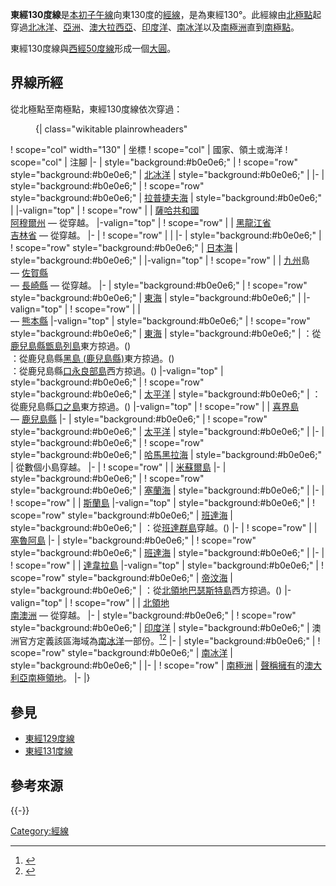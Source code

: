 {{Location map-line|lon=130}}
{{kml}}
'''東經130度線'''是[[本初子午線|本初子午線]]向東130度的[[經線|經線]]，是為東經130°。此經線由[[北極點|北極點]]起穿過[[北冰洋|北冰洋]]、[[亞洲|亞洲]]、[[澳大拉西亞|澳大拉西亞]]、[[印度洋|印度洋]]、[[南冰洋|南冰洋]]以及[[南極洲|南極洲]]直到[[南極點|南極點]]。

東經130度線與[[西經50度線|西經50度線]]形成一個[[大圓|大圓]]。

==界線所經==
從北極點至南極點，東經130度線依次穿過：

:{| class="wikitable plainrowheaders"
! scope="col" width="130" | 坐標
! scope="col" | 國家、領土或海洋
! scope="col" | 注腳
|-
| style="background:#b0e0e6;" | {{Coord|90|0|N|130|0|E|type:waterbody|name=Arctic Ocean}}
! scope="row" style="background:#b0e0e6;" | [[北冰洋|北冰洋]]
| style="background:#b0e0e6;" |
|-
| style="background:#b0e0e6;" | {{Coord|77|14|N|130|0|E|type:waterbody|name=Laptev Sea}}
! scope="row" style="background:#b0e0e6;" | [[拉普捷夫海|拉普捷夫海]]
| style="background:#b0e0e6;" |
|-valign="top"
| {{Coord|71|5|N|130|0|E|type:country|name=Russia}}
! scope="row" | {{RUS}}
| [[薩哈共和國|薩哈共和國]]<br/> [[阿穆爾州|阿穆爾州]] — 從{{Coord|55|44|N|130|0|E|type:adm1st_region|name=Amur Oblast}}穿越。
|-valign="top"
| {{Coord|49|0|N|130|0|E|type:country|name=China}}
! scope="row" | {{PRC}}
| [[黑龍江省|黑龍江省]]<br> [[吉林省|吉林省]] — 從{{Coord|43|51|N|130|0|E|type:adm1st|name=Jilin}}穿越。
|-
| {{Coord|42|58|N|130|0|E|type:country|name=North Korea}}
! scope="row" | {{PRK}}
|
|-
| style="background:#b0e0e6;" | {{Coord|42|0|N|130|0|E|type:waterbody|name=Sea of Japan}}
! scope="row" style="background:#b0e0e6;" | [[日本海|日本海]]
| style="background:#b0e0e6;" |
|-valign="top"
| {{Coord|33|27|N|130|0|E|type:country|name=Japan}}
! scope="row" | {{JPN}}
| [[九州_(日本)|九州]]島<br>— [[佐賀縣|佐賀縣]]<br>— [[長崎縣|長崎縣]] — 從{{Coord|33|2|N|130|0|E|type:adm1st|name=Nagasaki}}穿越。
|-
| style="background:#b0e0e6;" | {{Coord|32|45|N|130|0|E|type:waterbody|name=East China Sea}}
! scope="row" style="background:#b0e0e6;" | [[東海|東海]]
| style="background:#b0e0e6;" |
|-valign="top"
| {{Coord|32|23|N|130|0|E|type:country|name=Japan}}
! scope="row" | {{JPN}}
| {{link-jp|下島 (天草群島)|下島 (天草諸島)|下島}}<br>— [[熊本縣|熊本縣]]
|-valign="top"
| style="background:#b0e0e6;" | {{Coord|32|14|N|130|0|E|type:waterbody|name=East China Sea}}
! scope="row" style="background:#b0e0e6;" | [[東海|東海]]
| style="background:#b0e0e6;" | {{JPN}}：從[[鹿兒島縣|鹿兒島縣]][[甑島列島|甑島列島]]東方掠過。({{Coord|31|49|N|129|56|E|type:isle|name=Koshikijima Islands}})<br> {{JPN}}：從鹿兒島縣[[黑島_(鹿兒島縣)|黑島 (鹿兒島縣)]]東方掠過。({{Coord|31|49|N|129|57|E|type:isle|name=Kuroshima}})<br> {{JPN}}：從鹿兒島縣[[口永良部島|口永良部島]]西方掠過。({{Coord|30|28|N|130|8|E|type:isle|name=Kuchinoerabujima}})
|-valign="top"
| style="background:#b0e0e6;" | {{Coord|30|0|N|130|0|E|type:waterbody|name=Pacific Ocean}}
! scope="row" style="background:#b0e0e6;" | [[太平洋|太平洋]]
| style="background:#b0e0e6;" | {{JPN}}：從鹿兒島縣[[口之島|口之島]]東方掠過。({{Coord|29|57|N|129|56|E|type:isle|name=Kuchinoshima}})
|-valign="top"
| {{Coord|28|21|N|130|0|E|type:country|name=Japan}}
! scope="row" | {{JPN}}
| [[喜界島|喜界島]]<br>— [[鹿兒島縣|鹿兒島縣]]
|-
| style="background:#b0e0e6;" | {{Coord|28|18|N|130|0|E|type:waterbody|name=Pacific Ocean}}
! scope="row" style="background:#b0e0e6;" | [[太平洋|太平洋]]
| style="background:#b0e0e6;" |
|-
| style="background:#b0e0e6;" | {{Coord|0|14|N|130|0|E|type:waterbody|name=Halmahera Sea}}
! scope="row" style="background:#b0e0e6;" | [[哈馬黑拉海|哈馬黑拉海]]
| style="background:#b0e0e6;" | 從{{IDN}}數個小島穿越。
|-
| {{Coord|1|45|S|130|0|E|type:country|name=Indonesia}}
! scope="row" | {{IDN}}
| [[米蘇爾島|米蘇爾島]]
|-
| style="background:#b0e0e6;" | {{Coord|2|1|S|130|0|E|type:waterbody|name=Ceram Sea}}
! scope="row" style="background:#b0e0e6;" | [[塞蘭海|塞蘭海]]
| style="background:#b0e0e6;" |
|-
| {{Coord|2|59|S|130|0|E|type:country|name=Indonesia}}
! scope="row" | {{IDN}}
| [[斯蘭島|斯蘭島]]
|-valign="top"
| style="background:#b0e0e6;" | {{Coord|3|29|S|130|0|E|type:waterbody|name=Banda Sea}}
! scope="row" style="background:#b0e0e6;" | [[班達海|班達海]]
| style="background:#b0e0e6;" | {{IDN}}：從[[班達群島|班達群島]]穿越。({{Coord|4|33|S|130|0|E|type:isle|name=Banda Islands}})
|-
| {{Coord|6|18|S|130|0|E|type:country|name=Indonesia}}
! scope="row" | {{IDN}}
| [[塞魯阿島|塞魯阿島]]
|-
| style="background:#b0e0e6;" | {{Coord|6|19|S|130|0|E|type:waterbody|name=Banda Sea}}
! scope="row" style="background:#b0e0e6;" | [[班達海|班達海]]
| style="background:#b0e0e6;" |
|-
| {{Coord|7|42|S|130|0|E|type:country|name=Indonesia}}
! scope="row" | {{IDN}}
| [[巴巴群島|達韋拉島]]
|-valign="top"
| style="background:#b0e0e6;" | {{Coord|7|44|S|130|0|E|type:waterbody|name=Timor Sea}}
! scope="row" style="background:#b0e0e6;" | [[帝汶海|帝汶海]]
| style="background:#b0e0e6;" | {{AUS}}：從[[北領地|北領地]][[巴瑟斯特島_(北領地)|巴瑟斯特島]]西方掠過。({{Coord|11|47|S|130|1|E|type:isle|name=Bathurst Island}})
|-valign="top"
| {{Coord|13|31|S|130|0|E|type:country|name=Australia}}
! scope="row" | {{AUS}}
| [[北領地|北領地]]<br> [[南澳洲|南澳洲]] — 從{{Coord|26|0|S|130|0|E|type:adm1st|name=South Australia}}穿越。
|-
| style="background:#b0e0e6;" | {{Coord|31|35|S|130|0|E|type:waterbody|name=Indian Ocean}}
! scope="row" style="background:#b0e0e6;" | [[印度洋|印度洋]]
| style="background:#b0e0e6;" | 澳洲官方定義該區海域為[[南冰洋|南冰洋]]一部份。<ref>{{cite news|url=http://www.theage.com.au/articles/2003/12/21/1071941610556.html|title=Canberra all at sea over position of Southern Ocean|last=Darby|first=Andrew|date=22 December 2003|publisher=The Age|accessdate=13 January 2013|archive-date=2018-12-25|archive-url=https://web.archive.org/web/20181225172821/https://www.theage.com.au/national/canberra-all-at-sea-over-position-of-southern-ocean-20031222-gdwzeb.html|dead-url=no}}</ref><ref>{{cite web|title=Indian Ocean|url=http://www.britannica.com/EBchecked/topic/285876/Indian-Ocean|publisher=Encyclopaedia Britannica|accessdate=13 January 2013|archive-date=2018-12-25|archive-url=https://web.archive.org/web/20181225033356/https://www.britannica.com/place/Indian-Ocean|dead-url=no}}</ref>
|-
| style="background:#b0e0e6;" | {{Coord|60|0|S|130|0|E|type:waterbody|name=Southern Ocean}}
! scope="row" style="background:#b0e0e6;" | [[南冰洋|南冰洋]]
| style="background:#b0e0e6;" |
|-
| {{Coord|65|59|S|130|0|E|type:country|name=Antarctica}}
! scope="row" | [[南極洲|南極洲]]
| {{AUS}}[[南極領地|聲稱擁有]]的[[澳大利亞南極領地|澳大利亞南極領地]]。
|-
|}

==參見==
*[[東經129度線|東經129度線]]
*[[東經131度線|東經131度線]]

==參考來源==
{{reflist}}
{{-}}
{{geographical coordinates|state=collapsed}}

[[Category:經線|Category:經線]]
